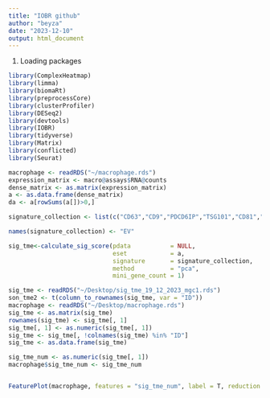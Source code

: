 ```yaml
---
title: "IOBR github"
author: "beyza"
date: "2023-12-10"
output: html_document
---
```


1. Loading packages
```r
library(ComplexHeatmap)
library(limma)
library(biomaRt)
library(preprocessCore)
library(clusterProfiler)
library(DESeq2)
library(devtools)
library(IOBR) 
library(tidyverse)
library(Matrix)
library(conflicted)
library(Seurat)
```



```r
macrophage <- readRDS("~/macrophage.rds")
expression_matrix <- macro@assays$RNA@counts
dense_matrix <- as.matrix(expression_matrix)
a <- as.data.frame(dense_matrix)
da <- a[rowSums(a[])>0,]
```

```r
signature_collection <- list(c("CD63","CD9","PDCD6IP","TSG101","CD81","GAPDH","FLOT1","ACTB","ANXA2","SDCBP","HSP90AA1","HSPA8","ANXA5","ENO1","PKM","HSP90AB1","YWHAZ","PGK1","YWHAE","FLOT2","ANXA1","VCP","PPIA","EEF1A1","ALB","ALDOA","ITGB1","MYH9","CLTC","TPI1","CFL1","EEF2","MSN","GNB1","PRDX1","ANXA6","SLC3A2","EZR","LDHA","LDHB","Bsg","Cdc42","PFN1","ATP1A1","ACTN4","HSPA1A","FLNA","YWHAB","GNAI2","YWHAQ","FASN","CLIC1","PRDX2","GSN","CCT2","RAB5C","HIST1H4A","RAP1B","GNB2","LGALS3BP","YWHAG","RAB10","HLA-A","ACTN1","ANXA7","FN1","TFRC","ran","GDI2","CCT3","AHCY","HSPA5","CCT4","ACLY","C3","Uba1","ANXA11","TUBB4B","KPNB1","CAP1","Rac1","MFGE8","TCP1","RHOA","TLN1","CCT6A","GNAS","Cct5","Rala","EHD1","CCT8","PGAM1","IQGAP1","VCL","GPI", "EIF4A1","RAB7A","EEF1G","ADAM10","A2M"))

```

```r
names(signature_collection) <- "EV"

sig_tme<-calculate_sig_score(pdata           = NULL,
                             eset            = a,
                             signature       = signature_collection,
                             method          = "pca",
                             mini_gene_count = 1)
```


```r
sig_tme <- readRDS("~/Desktop/sig_tme_19_12_2023_mgc1.rds")
son_tme2 <- t(column_to_rownames(sig_tme, var = "ID"))
macrophage <- readRDS("~/Desktop/macrophage.rds")
sig_tme <- as.matrix(sig_tme)
rownames(sig_tme) <- sig_tme[, 1]
sig_tme[, 1] <- as.numeric(sig_tme[, 1])
sig_tme <- sig_tme[, !colnames(sig_tme) %in% "ID"]
sig_tme <- as.data.frame(sig_tme)

sig_tme_num <- as.numeric(sig_tme[, 1])
macrophage$sig_tme_num <- sig_tme_num


FeaturePlot(macrophage, features = "sig_tme_num", label = T, reduction = "tsne")
```




